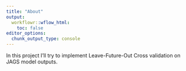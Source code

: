 ```yaml
---
title: "About"
output:
  workflowr::wflow_html:
    toc: false
editor_options:
  chunk_output_type: console
---
```


In this project I'll try to implement Leave-Future-Out Cross validation on JAGS model outputs. 
